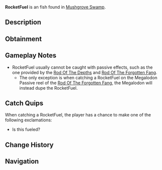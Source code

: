 {{FishInfobox
|image          = RocketFuel.png
|rarity         = Exotic
|sea            = First Sea
|location       = [[Mushgrove Swamp]]
|sublocation    = 
|sources        = Fishing Rod
|nopassive      = 1
|radar_location = 
|prog_speed     = -20
|xp             = 250
|weather        = 
|time           = 
|season         = 
|bait           = 
|base_weight    = 1.3
|base_value     = 800
|weight_range   = 0.1
|base_chance    = 0.05
|base_resil     = 100
}}
'''RocketFuel''' is an {{Rarity|Exotic}} fish found in [[Mushgrove Swamp]].

== Description ==
{{Description|RocketFuel|Bestiary Entry}}

== Obtainment ==
{{Description|Dr. Crookspine might know what to do with this.|Bestiary Hint}}
{{Fish Availability|
Mushgrove Swamp
|top_rods      = 
Ethereal Prism Rod\48020.76\169371.38;
Leviathan's Fang Rod\47164.39\199102.14;
Seraphic Rod\46046.85\173106.34;
No-Life Rod\44755.16\181199.55;
Tempest Rod\43886.01\171786.6;
Resourceful Rod\36902.9\140437.14;
Destiny Rod\39324.56\164658.07;
Heaven's Rod\37022.11\162538.84;
Trident Rod\36318.45\191612.28;
Free Spirit Rod\36148.81\190717.28;
Training Rod\21374.05\119389.38;
Flimsy Rod\23799.91\137087.09;
Fischer's Rod\22469.24\113291.67;
Rod Of The Forgotten Fang\43014.22\170952.17;
Challenger's Rod\41302.35\169481.16;
Rod Of The Depths\38717.15\168400.2;
Rod Of The Exalted One\38292.94\167925.81;
Zeus Rod\37507.95\159300.76;
Verdant Shear Rod\36816.68\160170.95;
Blazebringer Rod\35653.46\151765.64;
Depthseeker Rod\33646.78\148971.67;
Avalanche Rod\30455.71\135682.91;
Volcanic Rod\29267.26\126034.76;
Steady Rod\9745.01\46201.07
|recommended   = Ethereal Prism Rod
}}

== Gameplay Notes ==
* RocketFuel usually cannot be caught with passive effects, such as the one provided by the [[Rod Of The Depths]] and [[Rod Of The Forgotten Fang]].
** The only exception is when catching a RocketFuel on the Megalodon Passive reel of the [[Rod Of The Forgotten Fang]], the Megalodon will instead dupe the RocketFuel.

== Catch Quips ==
When catching a RocketFuel, the player has a chance to make one of the following exclamations:
* Is this fueled?

== Change History ==
{{Change History|{{subst:Current Version}}}}

== Navigation ==
{{Fish Navbox|Mushgrove Swamp}}